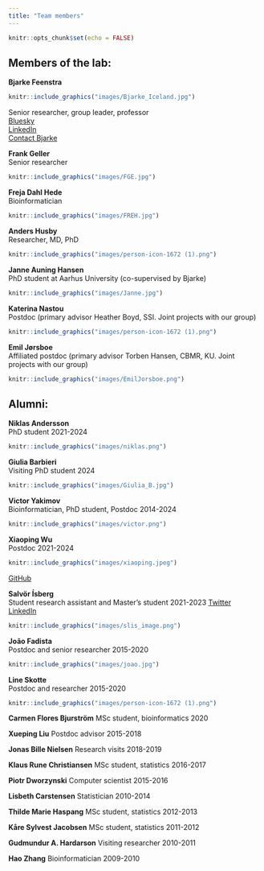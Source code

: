 ```yaml
---
title: "Team members"
---
```


```r
knitr::opts_chunk$set(echo = FALSE)
```
## Members of the lab:  



**Bjarke Feenstra**  
```r
knitr::include_graphics("images/Bjarke_Iceland.jpg")
```
Senior researcher, group leader, professor  
[Bluesky](https://bsky.app/profile/bfeenstra.bsky.social)  
[LinkedIn](https://www.linkedin.com/in/bjarke-feenstra-6230374/)    
[Contact Bjarke](mailto:fee@ssi.dk)

**Frank Geller**  
Senior researcher  

```r
knitr::include_graphics("images/FGE.jpg")
```

**Freja Dahl Hede**    
Bioinformatician

```r
knitr::include_graphics("images/FREH.jpg")
```

**Anders Husby**    
Researcher, MD, PhD

```r
knitr::include_graphics("images/person-icon-1672 (1).png")
```

**Janne Auning Hansen**    
PhD student at Aarhus University (co-supervised by Bjarke)

```r
knitr::include_graphics("images/Janne.jpg")
```

**Katerina Nastou**    
Postdoc (primary advisor Heather Boyd, SSI. Joint projects with our group)

```r
knitr::include_graphics("images/person-icon-1672 (1).png")
```

**Emil Jørsboe**    
Affiliated postdoc (primary advisor Torben Hansen, CBMR, KU. Joint projects with our group)

```r
knitr::include_graphics("images/EmilJorsboe.png")
```

## Alumni:  

**Niklas Andersson**  
PhD student 2021-2024

```r
knitr::include_graphics("images/niklas.png")
```

**Giulia Barbieri**    
Visiting PhD student 2024

```r
knitr::include_graphics("images/Giulia_B.jpg")
```

**Victor Yakimov**  
Bioinformatician, PhD student, Postdoc 2014-2024

```r
knitr::include_graphics("images/victor.png")
```

**Xiaoping Wu**  
Postdoc 2021-2024

```r
knitr::include_graphics("images/xiaoping.jpeg")
```
[GitHub](https://xiaoping-wu.github.io/XiaopingWu/)

**Salvör Ísberg**  
Student research assistant and Master's student 2021-2023 
[Twitter](https://twitter.com/salvorisberg)  
[LinkedIn](https://is.linkedin.com/in/salv%C3%B6r-%C3%ADsberg-432561195)  

```r
knitr::include_graphics("images/slis_image.png")
```

**João Fadista**  
Postdoc and senior researcher 2015-2020

```r
knitr::include_graphics("images/joao.jpg")
```

**Line Skotte**  
Postdoc and researcher 2015-2020

```r
knitr::include_graphics("images/person-icon-1672 (1).png")
```

**Carmen Flores Bjurström**
MSc student, bioinformatics 2020

**Xueping Liu**
Postdoc advisor 2015-2018

**Jonas Bille Nielsen**
Research visits 2018-2019

**Klaus Rune Christiansen**
MSc student, statistics 2016-2017

**Piotr Dworzynski**
Computer scientist 2015-2016

**Lisbeth Carstensen**
Statistician 2010-2014

**Thilde Marie Haspang** 
MSc student, statistics 2012-2013 

**Kåre Sylvest Jacobsen** 
MSc student, statistics 2011-2012 

**Gudmundur A. Hardarson** 
Visiting researcher 2010-2011

**Hao Zhang**
Bioinformatician 2009-2010
